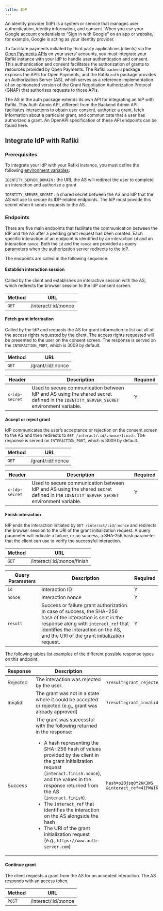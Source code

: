 ```yaml
---
title: IDP
---
```




An identity provider (IdP) is a system or service that manages user authentication, identity information, and consent. When you use your Google account credentials to “Sign in with Google” on an app or website, for example, Google is acting as your identity provider.

To facilitate payments initiated by third party applications (clients) via the [Open Payments APIs](/components/open-payments) on your users' accounts, you must integrate your Rafiki instance with your IdP to handle user authentication and consent. This authentication and consent facilitates the authorization of grants to resources provided by Open Payments. The Rafiki `backend` package exposes the APIs for Open Payments, and the Rafiki `auth` package provides an Authorization Server (AS), which serves as a reference implementation of an opinionated version of the <LinkOut href="https://datatracker.ietf.org/doc/html/draft-ietf-gnap-core-protocol">Grant Negotiation Authorization Protocol (GNAP)</LinkOut> that authorizes requests to those APIs.

The AS in the auth package extends its own API for integrating an IdP with Rafiki. This Auth Admin API, different from the Backend Admin API, facilitates interactions to obtain user consent, authorize a grant, fetch information about a particular grant, and communicate that a user has authorized a grant. An OpenAPI specification of these API endpoints can be found <LinkOut href="https://github.com/interledger/rafiki/blob/main/packages/auth/src/openapi/specs/id-provider.yaml">here</LinkOut>.

## Integrate IdP with Rafiki

### Prerequisites

To integrate your IdP with your Rafiki instance, you must define the following [environment variables](/integration/deploy-to-prod/environment-variables):

`IDENTITY_SERVER_DOMAIN` : the URL the AS will redirect the user to complete an interaction and authorize a grant.

`IDENTITY_SERVER_SECRET` : a shared secret between the AS and IdP that the AS will use to secure its IDP-related endpoints. The IdP must provide this secret when it sends requests to the AS.

### Endpoints

There are five main endpoints that facilitate the communication between the IdP and the AS after a pending grant request has been created. Each specific interaction of an endpoint is identified by an interaction `id` and an interaction `nonce`. Both the `id` and the `nonce` are provided as query parameters when the authorization server redirects to the IdP.

The endpoints are called in the following sequence:

#### Establish interaction session

Called by the client and establishes an interactive session with the AS, which redirects the browser session to the IdP consent screen.

| Method | URL                  |
| ------ | -------------------- |
| `GET`  | /interact/:id/:nonce |

#### Fetch grant information

Called by the IdP and requests the AS for grant information to list out all of the access rights requested by the client. The access rights requested will be presented to the user on the consent screen. The response is served on the `INTERACTION_PORT`, which is 3009 by default.

| Method | URL               |
| ------ | ----------------- |
| `GET`  | /grant/:id/:nonce |

| Header         | Description                                                                                                                           | Required |
| -------------- | ------------------------------------------------------------------------------------------------------------------------------------- | -------- |
| `x-idp-secret` | Used to secure communication between IdP and AS using the shared secret defined in the `IDENTITY_SERVER_SECRET` environment variable. | Y        |

#### Accept or reject grant

IdP communicates the user’s acceptance or rejection on the consent screen to the AS and then redirects to `GET /interact/:id/:nonce/finish`. The response is served on `INTERACTION_PORT`, which is 3009 by default.

| Method | URL               |
| ------ | ----------------- |
| `GET`  | /grant/:id/:nonce |

| Header         | Description                                                                                                                           | Required |
| -------------- | ------------------------------------------------------------------------------------------------------------------------------------- | -------- |
| `x-idp-secret` | Used to secure communication between IdP and AS using the shared secret defined in the `IDENTITY_SERVER_SECRET` environment variable. | Y        |

#### Finish interaction

IdP ends the interaction initiated by `GET /interact/:id/:nonce` and redirects the browser session to the URI of the <LinkOut href="https://openpayments.dev/apis/auth-server/operations/post-request/">grant initialization request</LinkOut>. A query parameter will indicate a failure, or on success, a SHA-256 hash parameter that the client can use to verify the successful interaction.

| Method | URL                         |
| ------ | --------------------------- |
| `GET`  | /interact/:id/:nonce/finish |

| Query Parameters | Description                                                                                                                                                                                                                                   | Required |
| ---------------- | --------------------------------------------------------------------------------------------------------------------------------------------------------------------------------------------------------------------------------------------- | -------- |
| `id`             | Interaction ID                                                                                                                                                                                                                                | Y        |
| `nonce`          | Interaction nonce                                                                                                                                                                                                                             | Y        |
| `result`         | Success or failure grant authorization. In case of success, the SHA-256 hash of the interaction is sent in the response along with `interact_ref` that identifies the interaction on the AS, and the URI of the grant initialization request. | Y        |

The following tables list examples of the different possible response types on this endpoint.

| Response | Description                                                                                                                                                                                                                                                                                                                                                                                                                                                                                                                                                                            | Example                                                                                                                          |
| -------- | -------------------------------------------------------------------------------------------------------------------------------------------------------------------------------------------------------------------------------------------------------------------------------------------------------------------------------------------------------------------------------------------------------------------------------------------------------------------------------------------------------------------------------------------------------------------------------------- | -------------------------------------------------------------------------------------------------------------------------------- |
| Rejected | The interaction was rejected by the user.                                                                                                                                                                                                                                                                                                                                                                                                                                                                                                                                              | `?result=grant_rejected`                                                                                                         |
| Invalid  | The grant was not in a state where it could be accepted or rejected (e.g., grant was already approved)                                                                                                                                                                                                                                                                                                                                                                                                                                                                                 | `?result=grant_invalid`                                                                                                          |
| Success  | The grant was successful with the following returned in the response: <ul><li>A hash representing the SHA-256 hash of values provided by the client in the <LinkOut href="https://openpayments.dev/apis/auth-server/operations/post-request/">grant initialization request</LinkOut> (`interact.finish.nonce`), and the values in the response returned from the AS (`interact.finish`).</li> <li>The `interact_ref` that identifies the interaction on the AS alongside the hash</li> <li>The URI of the grant initialization request (e.g., `https://www.auth-server.com`)</li></ul> | `hash=p28jsq0Y2KK3WS__a42tavNC64ldGTBroywsWxT4md_jZQ1R\HZT8BOWYHcLmObM7XHPAdJzTZMtKBsaraJ64A &interact_ref=4IFWWIKYBC2PQ6U56NL1` |

#### Continue grant

The client requests a grant from the AS for an accepted interaction. The AS responds with an <LinkOut href="https://openpayments.dev/apis/auth-server/operations/post-continue/">access token</LinkOut>.

| Method | URL                  |
| ------ | -------------------- |
| `POST` | /interact/:id/:nonce |
